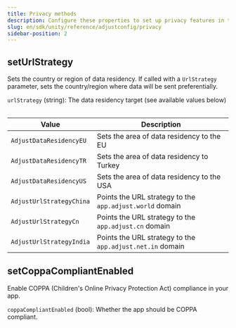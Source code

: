 ```yaml
---
title: Privacy methods
description: Configure these properties to set up privacy features in the Adjust SDK.
slug: en/sdk/unity/reference/adjustconfig/privacy
sidebar-position: 2
---
```


<Function>

## setUrlStrategy

Sets the country or region of data residency. If called with a `UrlStrategy` parameter, sets the country/region where data will be sent preferentially.

<slot slot="signature">


<SetUrlStrategySig />

</slot>

<slot slot="snippet">


<SetUrlStrategy />

</slot>

<slot slot="parameters">

`urlStrategy` (string): The data residency target (see available values below)

<Table>

| Value                    | Description                                               |
| ------------------------ | --------------------------------------------------------- |
| `AdjustDataResidencyEU`  | Sets the area of data residency to the EU                 |
| `AdjustDataResidencyTR`  | Sets the area of data residency to Turkey                 |
| `AdjustDataResidencyUS`  | Sets the area of data residency to the USA                |
| `AdjustUrlStrategyChina` | Points the URL strategy to the `app.adjust.world` domain  |
| `AdjustUrlStrategyCn`    | Points the URL strategy to the `app.adjust.cn` domain     |
| `AdjustUrlStrategyIndia` | Points the URL strategy to the `app.adjust.net.in` domain |

</Table>

</slot>

</Function>

<Function>

## setCoppaCompliantEnabled

Enable COPPA (Children's Online Privacy Protection Act) compliance in your app.

<slot slot="signature">


<SetCoppaCompliantEnabledSig />

</slot>

<slot slot="snippet">


<SetCoppaCompliantEnabled />

</slot>

<slot slot="parameters">

`coppaCompliantEnabled` (bool): Whether the app should be COPPA compliant.

</slot>

</Function>

